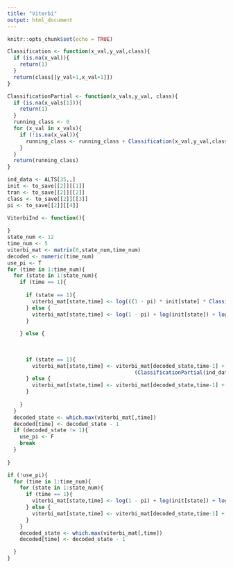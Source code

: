 ```yaml
---
title: "Viterbi"
output: html_document
---
```


```r
knitr::opts_chunk$set(echo = TRUE)
```

```r
Classification <- function(x_val,y_val,class){
  if (is.na(x_val)){
    return(1)
  }
  return(class[[y_val+1,x_val+1]])
}
```

```r
ClassificationPartial <- function(x_vals,y_val, class){
  if (is.na(x_vals[1])){
    return(1)
  }
  running_class <- 0
  for (x_val in x_vals){
    if (!is.na(x_val)){
      running_class <- running_class + Classification(x_val,y_val,class)
    }
  }
  return(running_class)
}
```

```r
ind_data <- ALTS[35,,]
init <- to_save[[2]][[1]]
tran <- to_save[[2]][[2]]
class <- to_save[[2]][[3]]
pi <- to_save[[2]][[4]]

ViterbiInd <- function(){
  
}
state_num <- 12
time_num <- 5
viterbi_mat <- matrix(0,state_num,time_num)
decoded <- numeric(time_num)
use_pi <- T
for (time in 1:time_num){
  for (state in 1:state_num){
    if (time == 1){
      
      if (state == 1){
        viterbi_mat[state,time] <- log(((1 - pi) * init[state] * ClassificationPartial(ind_data[time,],state - 1,class)) + (pi * ClassificationPartial(ind_data[time,],state - 1,class)))
      } else {
        viterbi_mat[state,time] <- log(1 - pi) + log(init[state]) + log(ClassificationPartial(ind_data[time,],state - 1,class))
      }
      
    } else {
      
      
      
      if (state == 1){
        viterbi_mat[state,time] <- viterbi_mat[decoded_state,time-1] + log((tran[decoded_state,state] * ClassificationPartial(ind_data[time,],state - 1,class)) +
                                         (ClassificationPartial(ind_data[time,],state - 1,class)))
      } else {
        viterbi_mat[state,time] <- viterbi_mat[decoded_state,time-1] + log(tran[decoded_state,state]) + log(ClassificationPartial(ind_data[time,],state - 1,class))
      }
      
    }
  }
  decoded_state <- which.max(viterbi_mat[,time])
  decoded[time] <- decoded_state - 1
  if (decoded_state != 1){
    use_pi <- F
    break
  }
  
}

if (!use_pi){
  for (time in 1:time_num){
    for (state in 1:state_num){
      if (time == 1){
        viterbi_mat[state,time] <- log(1 - pi) + log(init[state]) + log(ClassificationPartial(ind_data[time,],state - 1,class))
      } else {
        viterbi_mat[state,time] <- viterbi_mat[decoded_state,time-1] + log(tran[decoded_state,state]) + log(ClassificationPartial(ind_data[time,],state - 1,class))
      }
    }
    decoded_state <- which.max(viterbi_mat[,time])
    decoded[time] <- decoded_state - 1

  }
}
```
